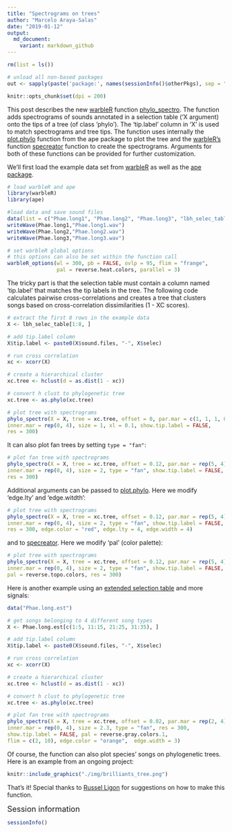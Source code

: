 ```yaml
---
title: "Spectrograms on trees"
author: "Marcelo Araya-Salas"
date: "2019-01-12"
output: 
  md_document:
    variant: markdown_github
---
```


```r

rm(list = ls())

# unload all non-based packages
out <- sapply(paste('package:', names(sessionInfo()$otherPkgs), sep = ""), function(x) try(detach(x, unload = FALSE, character.only = TRUE), silent = T))

knitr::opts_chunk$set(dpi = 200)

```

This post describes the new [warbleR](https://cran.r-project.org/package=warbleR) function [phylo_spectro](https://marce10.github.io/warbleR/reference/phylo_spectro.html). The function adds spectrograms of sounds annotated in a selection table ('X argument) onto the tips of a tree (of class 'phylo'). The 'tip.label' column in 'X' is used to match spectrograms and tree tips. The function uses internally the [plot.phylo](https://www.rdocumentation.org/packages/ape/versions/5.2/topics/plot.phylo) function from the ape package to plot the tree and the [warbleR's](https://cran.r-project.org/package=warbleR) function [specreator](https://marce10.github.io/warbleR/reference/specreator.html)  function to create the spectrograms. Arguments for both of these functions can be provided for further customization. 
 
We'll first load the example data set from [warbleR](https://cran.r-project.org/package=warbleR) as well as the [ape package](https://cran.r-project.org/package=ape). 

```r

# load warbleR and ape
library(warbleR)
library(ape)

#load data and save sound files
data(list = c("Phae.long1", "Phae.long2", "Phae.long3", "lbh_selec_table"))
writeWave(Phae.long1,"Phae.long1.wav")
writeWave(Phae.long2,"Phae.long2.wav")
writeWave(Phae.long3,"Phae.long3.wav")

# set warbleR global options
# this options can also be set within the function call
warbleR_options(wl = 300, pb = FALSE, ovlp = 95, flim = "frange", 
                pal = reverse.heat.colors, parallel = 3)

```

The tricky part is that the selection table must contain a column named 'tip.label' that matches the tip labels in the tree. The following code calculates pairwise cross-correlations and creates a tree that clusters songs based on cross-correlation dissimilarities (1 - XC scores).
 
```r

# extract the first 8 rows in the example data
X <- lbh_selec_table[1:8, ]

# add tip.label column
X$tip.label <- paste0(X$sound.files, "-", X$selec)

# run cross correlation
xc <- xcorr(X)

# create a hierarchical cluster
xc.tree <- hclust(d = as.dist(1 - xc))

# convert h clust to phylogenetic tree
xc.tree <- as.phylo(xc.tree)

# plot tree with spectrograms
phylo_spectro(X = X, tree = xc.tree, offset = 0, par.mar = c(1, 1, 1, 8),
inner.mar = rep(0, 4), size = 1, xl = 0.1, show.tip.label = FALSE, 
res = 300)

```

It can also plot fan trees by setting `type = "fan"`:

```r

# plot fan tree with spectrograms
phylo_spectro(X = X, tree = xc.tree, offset = 0.12, par.mar = rep(5, 4),
inner.mar = rep(0, 4), size = 2, type = "fan", show.tip.label = FALSE, 
res = 300)

```

Additional arguments can be passed to [plot.phylo](https://www.rdocumentation.org/packages/ape/versions/5.2/topics/plot.phylo). Here we modify 'edge.lty' and 'edge.witdth':

```r

# plot tree with spectrograms
phylo_spectro(X = X, tree = xc.tree, offset = 0.12, par.mar = rep(5, 4),
inner.mar = rep(0, 4), size = 2, type = "fan", show.tip.label = FALSE, 
res = 300, edge.color = "red", edge.lty = 4, edge.width = 4)


```

and to [specreator](https://marce10.github.io/warbleR/reference/specreator.html). Here we modify 'pal' (color palette):

```r

# plot tree with spectrograms
phylo_spectro(X = X, tree = xc.tree, offset = 0.12, par.mar = rep(5, 4),
inner.mar = rep(0, 4), size = 2, type = "fan", show.tip.label = FALSE,
pal = reverse.topo.colors, res = 300)

```


Here is another example using an [extended selection table](https://marce10.github.io/2018/05/15/Extended_selection_tables.html) and more signals:

```r

data("Phae.long.est")

# get songs belonging to 4 different song types
X <- Phae.long.est[c(1:5, 11:15, 21:25, 31:35), ]

# add tip.label column
X$tip.label <- paste0(X$sound.files, "-", X$selec)

# run cross correlation
xc <- xcorr(X)

# create a hierarchical cluster
xc.tree <- hclust(d = as.dist(1 - xc))

# convert h clust to phylogenetic tree
xc.tree <- as.phylo(xc.tree)

# plot fan tree with spectrograms
phylo_spectro(X = X, tree = xc.tree, offset = 0.02, par.mar = rep(2, 4),
inner.mar = rep(0, 4), size = 2.3, type = "fan", res = 300,
show.tip.label = FALSE, pal = reverse.gray.colors.1, 
flim = c(2, 10), edge.color = "orange",  edge.width = 3)

```


Of course, the function can also plot species' songs on phylogenetic trees. Here is an example from an ongoing project:

```r

knitr::include_graphics("./img/brilliants_tree.png")

```

That's it! Special thanks to [Russel Ligon](http://russellligon.wixsite.com/russell-ligon) for suggestions on how to make this function.

<font size="4">Session information</font>

```r

sessionInfo()

```

